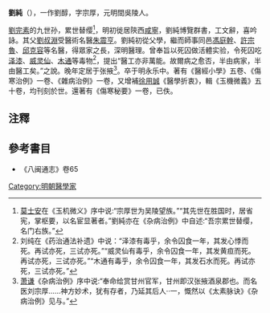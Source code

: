 '''劉純'''（{{bd|?||?||}}），一作劉醇，字宗厚，元明間吳陵人。

[[劉完素|劉完素]]的九世孙，累世替缨<ref>[[莫士安|莫士安]]在《玉机微义》序中说:“宗厚世为吴陵望族。”“其先世在胜国时，居省宪，掌枢要，以名宦显著者。”劉純亦在《杂病治例》中自述:“吾宗累世替缨，名门右族。”</ref>，明初徙居陝西[[咸宁县_(唐朝)|咸寧]]，劉純博覽群書，工文辭，喜吟詠。其父[[劉叔淵|劉叔淵]]受醫術名醫[[朱震亨|朱震亨]]。劉純初從父學，繼而師事同邑[[馮庭幹|馮庭幹]]、[[許宗魯|許宗魯]]、[[邱克容|邱克容]]等名醫，得眾家之長，深明醫理。曾奉旨以死囚做活體实验，令死囚吃[[泽漆|泽漆]]、[[威灵仙|威灵仙]]、[[木通|木通]]等毒物<ref>刘纯在《药治通法补遗》中说：“泽漆有毒乎，余令囚食一年，其发心悸而死。再试亦死，三试亦死。”“威灵仙有毒乎，余令囚食一年，其发黄疸而死。再试亦死，三试亦死。”“木通有毒乎，余令囚食一年，其发石水而死。再试亦死，三试亦死。”</ref>，提出“醫工亦非萬能。故爾病之愈否，半由病家，半由醫工矣。”之說。晚年定居于张掖<ref>[[萧谦|萧谦]]《杂病治例》序中说:“奉命给赏甘州官军，甘州即汉张掖酒泉郡也。而名医刘宗厚……神方妙术，犹有存者，乃延其后人··一，慨然以《太素脉诀》《杂病治例》见与。”</ref>。卒于明永乐中。著有《醫經小學》五卷、《傷寒治例》一卷、《雜病治例》一卷，又增補[[徐用誠|徐用誠]]《醫學折衷》，輯《玉機微義》五十卷，均刊刻於世。還著有《傷寒秘要》一卷，已佚。

==注釋==
{{reflist|2}}

==參考書目==
*《八闽通志》卷65
[[Category:明朝醫學家|Category:明朝醫學家]]